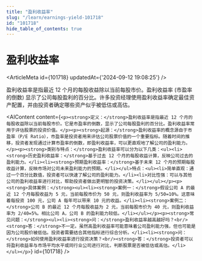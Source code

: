 ```yaml
---
title: "盈利收益率"
slug: "/learn/earnings-yield-101718"
id: "101718"
hide_table_of_contents: true
---
```



# 盈利收益率

<ArticleMeta id={101718} updatedAt={'2024-09-12 19:08:25'} />
<div className='border-solid border-b border-t-0 my-4 border-[var(--ifm-color-gray-300)]' />

盈利收益率是指最近 12 个月的每股收益除以当前每股市价。盈利收益率 (市盈率的倒数) 显示了公司每股盈利的百分比。许多投资经理使用盈利收益率确定最佳资产配置，并由投资者确定哪些资产似乎被低估或高估。

<AIContent content={`<p><strong>定义：</strong>盈利收益率是指最近 12 个月的每股收益除以当前每股市价。它是市盈率的倒数，显示了公司每股盈利的百分比。盈利收益率常用于评估股票的投资价值。</p><p><strong>起源：</strong>盈利收益率的概念源自于市盈率（P/E Ratio），市盈率是投资者用来评估公司股票价值的一个重要指标。随着时间的推移，投资者发现通过计算市盈率的倒数，即盈利收益率，可以更直观地了解公司的盈利能力。</p><p><strong>类别与特点：</strong>盈利收益率可以分为以下几类：<ul><li><strong>历史盈利收益率：</strong>基于过去 12 个月的每股收益计算，反映公司过去的盈利能力。</li><li><strong>预期盈利收益率：</strong>基于未来 12 个月的预期每股收益计算，反映市场对公司未来盈利能力的预期。</li></ul>特点：<ul><li>简单直观：通过一个百分比数值，投资者可以快速了解公司的盈利能力。</li><li>对比性强：可以与其他公司的盈利收益率进行对比，帮助投资者做出更明智的投资决策。</li></ul></p><p><strong>具体案例：</strong><ul><li><strong>案例一：</strong>假设公司 A 的最近 12 个月每股收益为 5 元，当前每股市价为 50 元，则盈利收益率为 5/50=10%。这意味着每投资 100 元，公司 A 每年可以带来 10 元的收益。</li><li><strong>案例二：</strong>公司 B 的最近 12 个月每股收益为 2 元，当前每股市价为 40 元，则盈利收益率为 2/40=5%。相比公司 A，公司 B 的盈利能力较低。</li></ul></p><p><strong>常见问题：</strong><ul><li><strong>问：</strong>盈利收益率越高越好吗？<br/><strong>答：</strong>不一定。虽然高盈利收益率可能意味着公司盈利能力强，但也可能是因为公司股价被低估。投资者需要结合其他指标进行综合分析。</li><li><strong>问：</strong>如何使用盈利收益率进行投资决策？<br/><strong>答：</strong>投资者可以将盈利收益率与市场平均水平或同行业公司进行对比，判断股票是否被低估或高估。</li></ul></p>`} id={101718} />
